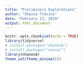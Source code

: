 ```yaml
---
title: "Preliminary Explorations"
author: "Shaina Trevino"
date: "February 13, 2019"
output: html_document
---
```


```r
knitr::opts_chunk$set(echo = TRUE)
library(tidyverse)
# install.packages("nhanesA")
# install.packages("naniar")
library(nhanesA)
theme_set(theme_minimal())
```
